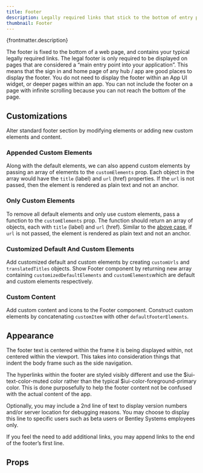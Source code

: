 ```yaml
---
title: Footer
description: Legally required links that stick to the bottom of entry pages.
thumbnail: Footer
---
```


<p>{frontmatter.description}</p>

<LiveExample src='Footer.main.jsx' truncate={false}>
  <AllExamples.FooterMainExample client:load />
</LiveExample>

The footer is fixed to the bottom of a web page, and contains your typical legally required links. The legal footer is only required to be displayed on pages that are considered a “main entry point into your application”. This means that the sign in and home page of any hub / app are good places to display the footer. You do not need to display the footer within an App UI widget, or deeper pages within an app. You can not include the footer on a page with infinite scrolling because you can not reach the bottom of the page.

## Customizations

Alter standard footer section by modifying elements or adding new custom elements and content.

### Appended Custom Elements

Along with the default elements, we can also append custom elements by passing an array of elements to the `customElements` prop. Each object in the array would have the `title` (label) and `url` (href) properties. If the `url` is not passed, then the element is rendered as plain text and not an anchor.

<LiveExample src='Footer.appendedcustomelements.jsx'>
  <AllExamples.FooterAppendCustomElementsExample client:load />
</LiveExample>

### Only Custom Elements

To remove all default elements and only use custom elements, pass a function to the `customElements` prop. The function should return an array of objects, each with `title` (label) and `url` (href). Similar to the [above case](#appended-custom-elements), if `url` is not passed, the element is rendered as plain text and not an anchor.

<LiveExample src='Footer.onlycustomelements.jsx'>
  <AllExamples.FooterOnlyCustomElementsExample client:load />
</LiveExample>

### Customized Default And Custom Elements

Add customized default and custom elements by creating `customUrls` and `translatedTitles` objects. Show Footer component by returning new array containing `customizedDefaultElements` and `customElements`which are default and custom elements respectively.

<LiveExample src='Footer.customizeddefaultandcustomelements.jsx'>
  <AllExamples.FooterCustomizedDefaultAndCustomElementsExample client:load />
</LiveExample>

### Custom Content

Add custom content and icons to the Footer component. Construct custom elements by concatenating `customItem` with other `defaultFooterElements`.

<LiveExample src='Footer.customcontent.jsx'>
  <AllExamples.FooterCustomContentExample client:load />
</LiveExample>

## Appearance

The footer text is centered within the frame it is being displayed within, not centered within the viewport. This takes into consideration things that indent the body frame such as the side navigation.

The hyperlinks within the footer are styled visibly different and use the $iui-text-color-muted color rather than the typical $iui-color-foreground-primary color. This is done purposefully to help the footer content not be confused with the actual content of the app.

Optionally, you may include a 2nd line of text to display version numbers and/or server location for debugging reasons. You may choose to display this line to specific users such as beta users or Bentley Systems employees only.

If you feel the need to add additional links, you may append links to the end of the footer’s first line.

## Props

<PropsTable path='@itwin/itwinui-react/esm/core/Footer/Footer.d.ts' />
